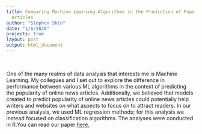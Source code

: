 ```yaml
---
title: Comparing Machine Learning Algorithms in the Prediction of Popularity of Online
  Articles
author: "Stephen Shin"
date: "1/6/2020"
projects: true
layout: post
output: html_document
---
```


<br> 

One of the many realms of data analysis that interests me is Machine Learning. My collegues and I set out to explore the difference in performance between various ML algorithms in the context of predicting the popularity of online news articles. Additionally, we believed that models created to predict popularity of online news articles could potentially help writers and websites on what aspects to focus on to attract readers. In our previous analysis, we used ML regression methods; for this analysis we instead focused on classification algorithms. The analyses were conducted in R.You can read our paper [here.](https://steveshin31.github.io/Portfolio/assets/Machine%20Learning%20Classification%202.pdf)
